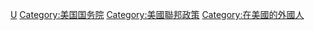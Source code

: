 {{Catmore|美国签证}}
[[Category:各国签证政策|U]]
[[Category:美国国务院|Category:美国国务院]]
[[Category:美國聯邦政策‎|Category:美國聯邦政策‎]]
[[Category:在美國的外國人|Category:在美國的外國人]]